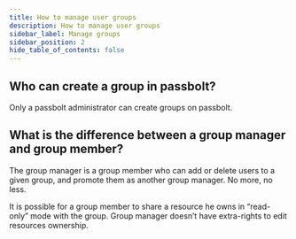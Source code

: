 ```yaml
---
title: How to manage user groups
description: How to manage user groups
sidebar_label: Manage groups
sidebar_position: 2
hide_table_of_contents: false
---
```


## Who can create a group in passbolt?

Only a passbolt administrator can create groups on passbolt.

## What is the difference between a group manager and group member?

The group manager is a group member who can add or delete users to a given group, and promote them as another
group manager. No more, no less.

It is possible for a group member to share a resource he owns in “read-only” mode with the group. Group manager
doesn’t have extra-rights to edit resources ownership.
